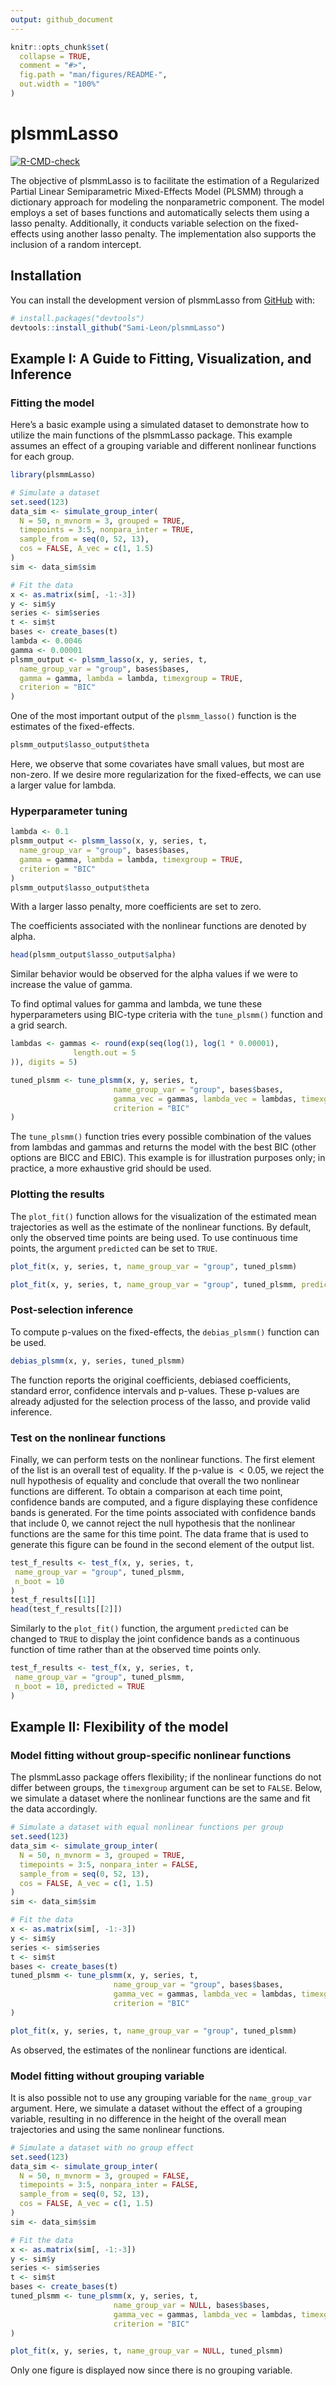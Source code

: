```yaml
---
output: github_document
---
```


<!-- README.md is generated from README.Rmd. Please edit that file -->

```r
knitr::opts_chunk$set(
  collapse = TRUE,
  comment = "#>",
  fig.path = "man/figures/README-",
  out.width = "100%"
)
```

# plsmmLasso

<!-- badges: start -->

[![R-CMD-check](https://github.com/Sami-Leon/plsmmLasso/actions/workflows/R-CMD-check.yaml/badge.svg)](https://github.com/Sami-Leon/plsmmLasso/actions/workflows/R-CMD-check.yaml)

<!-- badges: end -->

The objective of plsmmLasso is to facilitate the estimation of a Regularized Partial Linear Semiparametric Mixed-Effects Model (PLSMM) through a dictionary approach for modeling the nonparametric component. The model employs a set of bases functions and automatically selects them using a lasso penalty. Additionally, it conducts variable selection on the fixed-effects using another lasso penalty. The implementation also supports the inclusion of a random intercept.

## Installation

You can install the development version of plsmmLasso from [GitHub](https://github.com/) with:

``` r
# install.packages("devtools")
devtools::install_github("Sami-Leon/plsmmLasso")
```

## Example I: A Guide to Fitting, Visualization, and Inference

### Fitting the model

Here's a basic example using a simulated dataset to demonstrate how to utilize the main functions of the plsmmLasso package. This example assumes an effect of a grouping variable and different nonlinear functions for each group.

```r
library(plsmmLasso)

# Simulate a dataset
set.seed(123)
data_sim <- simulate_group_inter(
  N = 50, n_mvnorm = 3, grouped = TRUE,
  timepoints = 3:5, nonpara_inter = TRUE,
  sample_from = seq(0, 52, 13), 
  cos = FALSE, A_vec = c(1, 1.5)
)
sim <- data_sim$sim

# Fit the data
x <- as.matrix(sim[, -1:-3])
y <- sim$y
series <- sim$series
t <- sim$t
bases <- create_bases(t)
lambda <- 0.0046
gamma <- 0.00001
plsmm_output <- plsmm_lasso(x, y, series, t,
  name_group_var = "group", bases$bases,
  gamma = gamma, lambda = lambda, timexgroup = TRUE,
  criterion = "BIC"
)
```

One of the most important output of the `plsmm_lasso()` function is the estimates of the fixed-effects.

```r
plsmm_output$lasso_output$theta
```

Here, we observe that some covariates have small values, but most are non-zero. If we desire more regularization for the fixed-effects, we can use a larger value for lambda.

### Hyperparameter tuning

```r
lambda <- 0.1
plsmm_output <- plsmm_lasso(x, y, series, t,
  name_group_var = "group", bases$bases,
  gamma = gamma, lambda = lambda, timexgroup = TRUE,
  criterion = "BIC"
)
plsmm_output$lasso_output$theta
```

With a larger lasso penalty, more coefficients are set to zero. 

The coefficients associated with the nonlinear functions are denoted by alpha.

```r
head(plsmm_output$lasso_output$alpha)
```

Similar behavior would be observed for the alpha values if we were to increase the value of gamma.

To find optimal values for gamma and lambda, we tune these hyperparameters using BIC-type criteria with the `tune_plsmm()` function and a grid search.

```r
lambdas <- gammas <- round(exp(seq(log(1), log(1 * 0.00001),
              length.out = 5
)), digits = 5)

tuned_plsmm <- tune_plsmm(x, y, series, t,
                       name_group_var = "group", bases$bases,
                       gamma_vec = gammas, lambda_vec = lambdas, timexgroup = TRUE,
                       criterion = "BIC"
)
```

The `tune_plsmm()` function tries every possible combination of the values from lambdas and gammas and returns the model with the best BIC (other options are BICC and EBIC). This example is for illustration purposes only; in practice, a more exhaustive grid should be used.

### Plotting the results

The `plot_fit()` function allows for the visualization of the estimated mean trajectories as well as the estimate of the nonlinear functions. By default, only the observed time points are being used. To use continuous time points, the argument `predicted` can be set to `TRUE`.

```r
plot_fit(x, y, series, t, name_group_var = "group", tuned_plsmm)

plot_fit(x, y, series, t, name_group_var = "group", tuned_plsmm, predicted = TRUE)
```

### Post-selection inference

To compute p-values on the fixed-effects, the `debias_plsmm()` function can be used.

```r
debias_plsmm(x, y, series, tuned_plsmm)
```

The function reports the original coefficients, debiased coefficients, standard error, confidence intervals and p-values. These p-values are already adjusted for the selection process of the lasso, and provide valid inference.

### Test on the nonlinear functions

Finally, we can perform tests on the nonlinear functions. The first element of the list is an overall test of equality. If the p-value is $< 0.05$, we reject the null hypothesis of equality and conclude that overall the two nonlinear functions are different. To obtain a comparison at each time point, confidence bands are computed, and a figure displaying these confidence bands is generated. For the time points associated with confidence bands that include $0$, we cannot reject the null hypothesis that the nonlinear functions are the same for this time point. The data frame that is used to generate this figure can be found in the second element of the output list.

```r
test_f_results <- test_f(x, y, series, t,
 name_group_var = "group", tuned_plsmm,
 n_boot = 10
)
test_f_results[[1]]
head(test_f_results[[2]])
```

Similarly to the `plot_fit()` function, the argument `predicted` can be changed to `TRUE` to display the joint confidence bands as a continuous function of time rather than at the observed time points only.

```r
test_f_results <- test_f(x, y, series, t,
 name_group_var = "group", tuned_plsmm,
 n_boot = 10, predicted = TRUE
)
```

## Example II: Flexibility of the model

### Model fitting without group-specific nonlinear functions

The plsmmLasso package offers flexibility; if the nonlinear functions do not differ between groups, the `timexgroup` argument can be set to `FALSE`. Below, we simulate a dataset where the nonlinear functions are the same and fit the data accordingly.

```r
# Simulate a dataset with equal nonlinear functions per group
set.seed(123)
data_sim <- simulate_group_inter(
  N = 50, n_mvnorm = 3, grouped = TRUE,
  timepoints = 3:5, nonpara_inter = FALSE,
  sample_from = seq(0, 52, 13), 
  cos = FALSE, A_vec = c(1, 1.5)
)
sim <- data_sim$sim

# Fit the data
x <- as.matrix(sim[, -1:-3])
y <- sim$y
series <- sim$series
t <- sim$t
bases <- create_bases(t)
tuned_plsmm <- tune_plsmm(x, y, series, t,
                       name_group_var = "group", bases$bases,
                       gamma_vec = gammas, lambda_vec = lambdas, timexgroup = FALSE,
                       criterion = "BIC"
)

plot_fit(x, y, series, t, name_group_var = "group", tuned_plsmm)
```

As observed, the estimates of the nonlinear functions are identical. 


### Model fitting without grouping variable

It is also possible not to use any grouping variable for the `name_group_var` argument. Here, we simulate a dataset without the effect of a grouping variable, resulting in no difference in the height of the overall mean trajectories and using the same nonlinear functions.

```r
# Simulate a dataset with no group effect
set.seed(123)
data_sim <- simulate_group_inter(
  N = 50, n_mvnorm = 3, grouped = FALSE,
  timepoints = 3:5, nonpara_inter = FALSE,
  sample_from = seq(0, 52, 13), 
  cos = FALSE, A_vec = c(1, 1.5)
)
sim <- data_sim$sim

# Fit the data
x <- as.matrix(sim[, -1:-3])
y <- sim$y
series <- sim$series
t <- sim$t
bases <- create_bases(t)
tuned_plsmm <- tune_plsmm(x, y, series, t,
                       name_group_var = NULL, bases$bases,
                       gamma_vec = gammas, lambda_vec = lambdas, timexgroup = FALSE,
                       criterion = "BIC"
)

plot_fit(x, y, series, t, name_group_var = NULL, tuned_plsmm)
```

Only one figure is displayed now since there is no grouping variable.